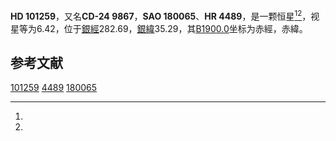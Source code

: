 {{Starbox begin
| name = HD 101259
}}
{{Starbox observe
| epoch = [[J2000.0|J2000.0]]
| constell = {{星座名待查}}<ref name=SIMBAD>{{cite web
 | url=http://simbad.u-strasbg.fr/simbad/sim-id?Ident=HR+4489
 | title =Pulsating variable Star
 | publisher=Centre de Données astronomiques de Strasbourg
 | work=SIMBAD
 | accessdate=2012-07-13}}</ref><ref name=DATA>{{cite web
 | url=http://vizier.u-strasbg.fr/viz-bin/VizieR-5?-out.add=.&-source=5050&-corr=PK=HR&-out.max=9999&HR=4489
 | title=VizieR Detailed Page
 | accessdate=2012-07-13
 | archive-date=2019-02-16
 | archive-url=https://web.archive.org/web/20190216075426/http://vizier.u-strasbg.fr/viz-bin/VizieR-5?-out.add=.&-source=5050&-corr=PK=HR&-out.max=9999&HR=4489
 | dead-url=no
 }}</ref>
| 星官 = 
| ra = {{RA|11|39|0.4}}<ref name=SIMBAD /><ref name=DATA />
| dec = {{DEC|-24|43|16}}<ref name=SIMBAD /><ref name=DATA />
| appmag_v = 6.42<ref name=SIMBAD /><ref name=DATA />
}}
{{Starbox character
| class = G5<ref name=SIMBAD /><ref name=DATA />
| b-v = 0.82<ref name=SIMBAD /><ref name=DATA />
| u-b = 0.32<ref name=SIMBAD /><ref name=DATA />
| r-i = <ref name=SIMBAD /><ref name=DATA />
| variable = 
}}
{{Starbox astrometry
| radial_v = 0.32
| prop_mo_ra = 97
| parallax = 
| p_error = 
}}
{{Starbox catalog
| names =CD-24 9867，[[SAO星表|SAO]] 180065，[[HD星表|HD]] 101259，[[HR星表|HR]] 4489}}
{{Starbox reference |Simbad=HR+4489}}
{{Starbox end}}

'''HD 101259'''，又名'''CD-24 9867'''，'''SAO 180065'''、'''HR 4489'''，是一颗恒星<ref name=SIMBAD /><ref name=DATA />，视星等为6.42，位于[[銀道座標系|銀經]]282.69，[[銀道座標系|銀緯]]35.29，其[[B1900.0|B1900.0]]坐标为赤經{{RA|11|33|59}}，赤緯{{DEC|-24|35.29|38}}。

== 参考文献 ==
{{reflist}}

{{star-stub}}

[[Category:HD和HDE天體|101259]]
[[Category:HR天體|4489]]
[[Category:SAO天體|180065]]